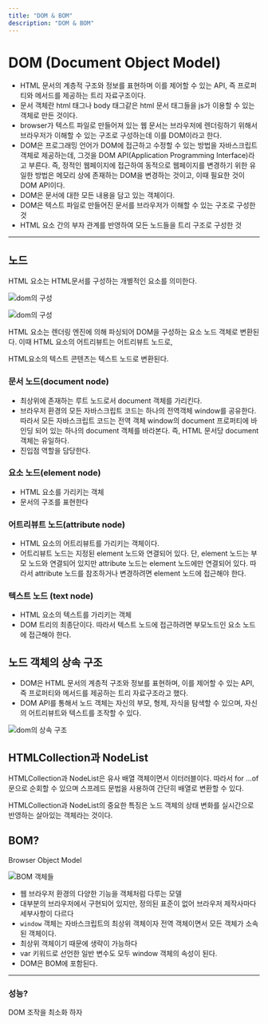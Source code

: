 ```yaml
---
title: "DOM & BOM"
description: "DOM & BOM"
---
```


# DOM (Document Object Model)

- HTML 문서의 계층적 구조와 정보를 표현하며 이를 제어할 수 있는 API, 즉 프로퍼티와 메서드를 제공하는 트리 자료구조이다.
- 문서 객체란 html 태그나 body 태그같은 html 문서 태그들을 js가 이용할 수 있는 객체로 만든 것이다.
- browser가 텍스트 파일로 만들어져 있는 웹 문서는 브라우저에 렌더링하기 위해서 브라우저가 이해할 수 있는 구조로 구성하는데 이를 DOM이라고 한다.
- DOM은 프로그래밍 언어가 DOM에 접근하고 수정할 수 있는 방법을 자바스크립트 객체로 제공하는데, 그것을 DOM API(Application Programming Interface)라고 부른다.
  즉, 정적인 웹페이지에 접근하여 동적으로 웹페이지를 변경하기 위한 유일한 방법은 메모리 상에 존재하는 DOM을 변경하는 것이고, 이때 필요한 것이 DOM API이다.
- DOM은 문서에 대한 모든 내용을 담고 있는 객체이다.
- DOM은 텍스트 파일로 만들어진 문서를 브라우저가 이해할 수 있는 구조로 구성한 것
- HTML 요소 간의 부자 관계를 반영하여 모든 노드들을 트리 구조로 구성한 것

---

## 노드

HTML 요소는 HTML문서를 구성하는 개별적인 요소를 의미한다.

![dom의 구성](./images/dom1.png)

![dom의 구성](./images/dom2.png)

HTML 요소는 렌더링 엔진에 의해 파싱되어 DOM을 구성하는 요소 노드 객체로 변환된다. 이때 HTML 요소의 어트리뷰트는 어트리뷰트 노드로,

HTML요소의 텍스트 콘텐츠는 텍스트 노드로 변환된다.

### 문서 노드(document node)

- 최상위에 존재하는 루트 노드로서 document 객체를 가리킨다.
- 브라우저 환경의 모든 자바스크립트 코드는 하나의 전역객체 window를 공유한다. 따라서 모든 자바스크립트 코드는 전역 객체 window의 document 프로퍼티에 바인딩 되어 있는 하나의 document 객체를 바라본다. 즉, HTML 문서당 document 객체는 유일하다.
- 진입점 역할을 담당한다.

### 요소 노드(element node)

- HTML 요소를 가리키는 객체
- 문서의 구조를 표현한다

### 어트리뷰트 노드(attribute node)

- HTML 요소의 어트리뷰트를 가리키는 객체이다.
- 어트리뷰트 노드는 지정된 element 노드와 연결되어 있다. 단, element 노드는 부모 노드와 연결되어 있지만 attribute 노드는 element 노드에만 연결되어 있다. 따라서 attribute 노드를 참조하거나 변경하려면 element 노드에 접근해야 한다.

### 텍스트 노드 (text node)

- HTML 요소의 텍스트를 가리키는 객체
- DOM 트리의 최종단이다. 따라서 텍스트 노드에 접근하려면 부모노드인 요소 노드에 접근해야 한다.

## 노드 객체의 상속 구조

- DOM은 HTML 문서의 계층적 구조와 정보를 표현하며, 이를 제어할 수 있는 API, 즉 프로퍼티와 메서드를 제공하는 트리 자료구조라고 했다.
- DOM API를 통해서 노드 객체는 자신의 부모, 형제, 자식을 탐색할 수 있으며, 자신의 어트리뷰트와 텍스트를 조작할 수 있다.

![dom의 상속 구조](./images/dom3.png)

## HTMLCollection과 NodeList

HTMLCollection과 NodeList은 유사 배열 객체이면서 이터러블이다. 따라서 for …of문으로 순회할 수 있으며 스프레드 문법을 사용하여 간단히 배열로 변환할 수 있다.

HTMLCollection과 NodeList의 중요한 특징은 노드 객체의 상태 변화를 실시간으로 반영하는 살아있는 객체라는 것이다.

## BOM?

Browser Object Model

![BOM 객체들](./images/dom4.png)

- 웹 브라우저 환경의 다양한 기능을 객체처럼 다루는 모델
- 대부분의 브라우저에서 구현되어 있지만, 정의된 표준이 없어 브라우저 제작사마다 세부사항이 다르다
- `window` 객체는 자바스크립트의 최상위 객체이자 전역 객체이면서 모든 객체가 소속된 객체이다.
- 최상위 객체이기 때문에 생략이 가능하다
- var 키워드로 선언한 일반 변수도 모두 window 객체의 속성이 된다.
- DOM은 BOM에 포함된다.

---

### 성능?

DOM 조작을 최소화 하자
